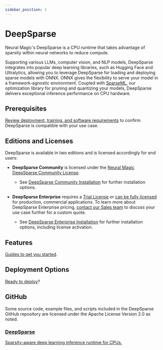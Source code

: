 ```yaml
---
sidebar_position: 1
---
```


# DeepSparse

Neural Magic's DeepSparse is a CPU runtime that takes advantage of sparsity within neural networks to reduce compute. 

Supporting various LLMs, computer vision, and NLP models, DeepSparse integrates into popular deep learning libraries, such as Hugging Face and Ultralytics, allowing you to leverage DeepSparse for loading and deploying sparse models with ONNX. ONNX gives the flexibility to serve your model in a framework-agnostic environment. Coupled with [SparseML](https://github.com/neuralmagic/sparseml), our optimization library for pruning and quantizing your models, DeepSparse delivers exceptional inference performance on CPU hardware.

## Prerequisites
[Review deployment, training, and software requirements](https://docs.neuralmagic.com/get-started/install/) to confirm DeepSparse is compatible with your use case.

## Editions and Licenses
DeepSparse is available in two editions and is licensed accordingly for end users:

- **DeepSparse Community** is licensed under the [Neural Magic DeepSparse Community License](https://github.com/neuralmagic/deepsparse/blob/main/LICENSE). 

    - See [DeepSparse Community Installation](/get-started/install/deepsparse#community-installation) for further installation options.

- **DeepSparse Enterprise** requires a [Trial License](https://neuralmagic.com/deepsparse-engine-free-trial) or [can be fully licensed](https://neuralmagic.com/legal/master-software-license-and-service-agreement/) for production, commercial applications. To learn more about DeepSparse Enterprise pricing, [contact our Sales team](https://neuralmagic.com/contact) to discuss your use case further for a custom quote.

    - See [DeepSparse Enterprise Installation](/get-started/install/deepsparse#enterprise-installation) for further installation options, including license activation.

## Features
[Guides to get you started](/guides/deepsparse-engine/).

## Deployment Options
[Ready to deploy](/guides/deploying-deepsparse/)?

## GitHub

Some source code, example files, and scripts included in the DeepSparse GitHub repository are licensed under the Apache License Version 2.0 as noted.

<DocCardList>
    <a href="https://github.com/neuralmagic/deepsparse">
        <h3>DeepSparse</h3>
        <p>Sparsity-aware deep learning inference runtime for CPUs.</p>
    </a>
</DocCardList>
